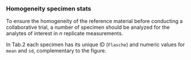 ### Homogeneity specimen stats

To ensure the homogeneity of the reference material before conducting a collaborative trial, a number of specimen should be analyzed for the analytes of interest in $n$ replicate measurements.

In Tab.2 each specimen has its unique ID (`Flasche`) and numeric values for `mean` and `sd`, complementary to the figure.